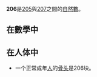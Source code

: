 {{Unreferenced|time=2020-10-07T05:10:26+00:00}}
{{noteTA|G1=Math}}
{{整数
| 小写 = 二百零六（二百六）
| 质因数分解 = <math>2 \times 103</math>
| 罗马数字 =CCVI 
}}
'''206'''是[[205|205]]與[[207|207]]之間的[[自然數|自然數]]。

== 在數學中 ==
{{數字性質|use math=yes}}

== 在人体中 ==
*一个正常成年[[人类|人]]的[[骨骼|骨头]]是206块。
{{數小作品}}